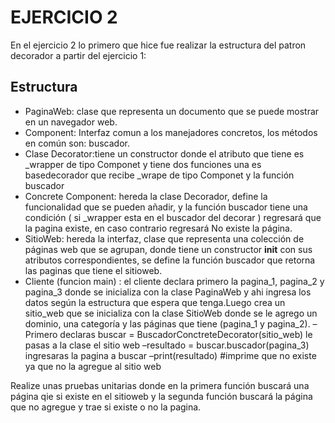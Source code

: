 # EJERCICIO 2

En el ejercicio 2 lo primero que hice fue realizar la estructura del patron decorador a partir del ejercicio 1:

## Estructura
- PaginaWeb: clase que representa un documento que se puede mostrar en un navegador web.
- Component: Interfaz comun a los manejadores concretos, los métodos en común son: buscador.
- Clase Decorator:tiene un constructor donde el atributo que tiene es  _wrapper de tipo Componet y tiene dos funciones  una es basedecorador que recibe _wrape de tipo Componet y la función buscador 
- Concrete Component: hereda la clase Decorador, define la funcionalidad que se pueden añadir,  y la función buscador tiene una condición ( si _wrapper esta en el buscador del decorar ) regresará que la pagina existe, en caso contrario regresará No existe la página.
- SitioWeb: hereda la interfaz, clase que representa una colección de páginas web que se agrupan, donde tiene un constructor __init__ con sus atributos correspondientes, se define la función buscador que retorna las paginas que tiene el sitioweb.
- Cliente (funcion main) : el cliente declara primero la pagina_1, pagina_2 y  pagina_3  donde se inicializa con la clase  PaginaWeb y ahi ingresa los datos según la estructura que espera que tenga.Luego crea un sitio_web que se inicializa con la clase SitioWeb donde se le agrego  un dominio, una categoría y las páginas que tiene (pagina_1 y pagina_2).
-- Primero declaras buscar = BuscadorConctreteDecorator(sitio_web) le pasas a la clase el sitio web 
--resultado = buscar.buscador(pagina_3) ingresaras la pagina a buscar
--print(resultado) #imprime que no existe ya que no la agregue al sitio web

Realize unas pruebas unitarias donde en la primera función buscará una página qie si existe en el sitioweb y la segunda función buscará la página que no agregue y trae si existe o no la pagina.